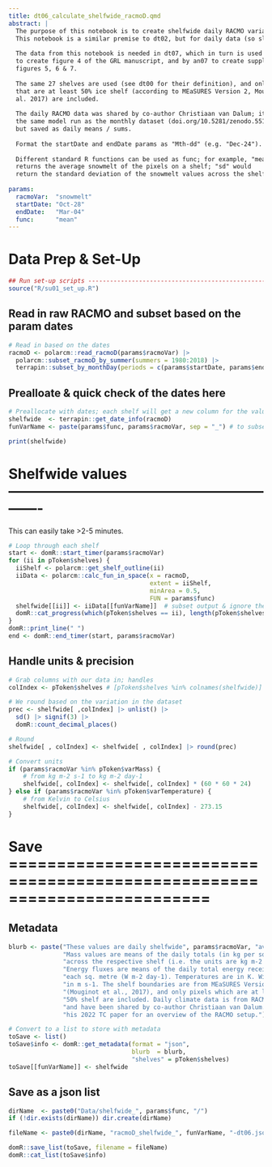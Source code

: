 ```yaml
---
title: dt06_calculate_shelfwide_racmoD.qmd
abstract: |
  The purpose of this notebook is to create shelfwide daily RACMO variables.
  This notebook is a similar premise to dt02, but for daily data (so slower).
  
  The data from this notebook is needed in dt07, which in turn is used by an04 
  to create figure 4 of the GRL manuscript, and by an07 to create supplementary 
  figures 5, 6 & 7.
  
  The same 27 shelves are used (see dt00 for their definition), and only pixels
  that are at least 50% ice shelf (according to MEaSURES Version 2, Mouginot et
  al. 2017) are included.
  
  The daily RACMO data was shared by co-author Christiaan van Dalum; it is from 
  the same model run as the monthly dataset (doi.org/10.5281/zenodo.5512076), 
  but saved as daily means / sums.
  
  Format the startDate and endDate params as "Mth-dd" (e.g. "Dec-24").
  
  Different standard R functions can be used as func; for example, "mean" 
  returns the average snowmelt of the pixels on a shelf; "sd" would 
  return the standard deviation of the snowmelt values across the shelf pixels.
  
params:
  racmoVar:  "snowmelt"
  startDate: "Oct-28"
  endDate:   "Mar-04"
  func:      "mean"
---
```


# Data Prep & Set-Up
```r
## Run set-up scripts ----------------------------------------------------------
source("R/su01_set_up.R")
```

## Read in raw RACMO and subset based on the param dates
```r
# Read in based on the dates
racmoD <- polarcm::read_racmoD(params$racmoVar) |> 
  polarcm::subset_racmoD_by_summer(summers = 1980:2018) |>
  terrapin::subset_by_monthDay(periods = c(params$startDate, params$endDate))
```

## Prealloate & quick check of the dates here 
```r
# Preallocate with dates; each shelf will get a new column for the values
shelfwide  <- terrapin::get_date_info(racmoD)
funVarName <- paste(params$func, params$racmoVar, sep = "_") # to subset output

print(shelfwide)
```

# Shelfwide values -------------------------------------------------------------
This can easily take >2-5 minutes.
```r
# Loop through each shelf
start <- domR::start_timer(params$racmoVar)
for (ii in pToken$shelves) {
  iiShelf <- polarcm::get_shelf_outline(ii)
  iiData <- polarcm::calc_fun_in_space(x = racmoD,
                                       extent = iiShelf,
                                       minArea = 0.5,
                                       FUN = params$func)
  shelfwide[[ii]] <- iiData[[funVarName]]  # subset output & ignore the dates
  domR::cat_progress(which(pToken$shelves == ii), length(pToken$shelves))
}
domR::print_line(" ")
end <- domR::end_timer(start, params$racmoVar)
```

## Handle units & precision
```r
# Grab columns with our data in; handles
colIndex <- pToken$shelves # [pToken$shelves %in% colnames(shelfwide)]

# We round based on the variation in the dataset
prec <- shelfwide[ ,colIndex] |> unlist() |>
  sd() |> signif(3) |> 
  domR::count_decimal_places()

# Round
shelfwide[ , colIndex] <- shelfwide[ , colIndex] |> round(prec)

# Convert units
if (params$racmoVar %in% pToken$varMass) {
    # from kg m-2 s-1 to kg m-2 day-1
    shelfwide[, colIndex] <- shelfwide[, colIndex] * (60 * 60 * 24)
} else if (params$racmoVar %in% pToken$varTemperature) {
    # from Kelvin to Celsius
    shelfwide[, colIndex] <- shelfwide[, colIndex] - 273.15
}
```

# Save =========================================================================
## Metadata
```r
blurb <- paste("These values are daily shelfwide", params$racmoVar, "averages.",
               "Mass values are means of the daily totals (in kg per sq. metre)",
               "across the respective shelf (i.e. the units are kg m-2 day-1).",
               "Energy fluxes are means of the daily total energy received for",
               "each sq. metre (W m-2 day-1). Temperatures are in K. Winds are",
               "in m s-1. The shelf boundaries are from MEaSURES Version 2",
               "(Mouginot et al., 2017), and only pixels which are at least",
               "50% shelf are included. Daily climate data is from RACMO2.3p3",
               "and have been shared by co-author Christiaan van Dalum. See",
               "his 2022 TC paper for an overview of the RACMO setup.")

# Convert to a list to store with metadata
toSave <- list()
toSave$info <- domR::get_metadata(format = "json",
                                  blurb  = blurb,
                                  "shelves" = pToken$shelves)
toSave[[funVarName]] <- shelfwide
```

## Save as a json list
```r
dirName  <- paste0("Data/shelfwide_", params$func, "/")
if (!dir.exists(dirName)) dir.create(dirName)

fileName <- paste0(dirName, "racmoD_shelfwide_", funVarName, "-dt06.json")

domR::save_list(toSave, filename = fileName)
domR::cat_list(toSave$info)
```

